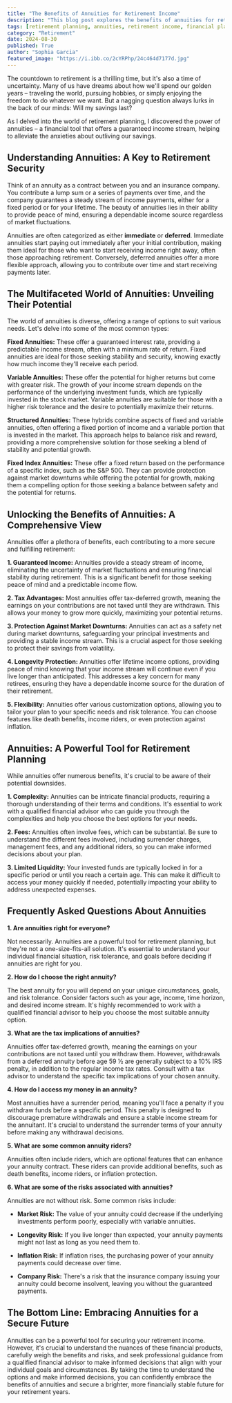 ```yaml
---
title: "The Benefits of Annuities for Retirement Income"
description: "This blog post explores the benefits of annuities for retirement income. Learn about different types of annuities, their potential advantages like guaranteed income and tax advantages, and how they can help secure your financial future."
tags: [retirement planning, annuities, retirement income, financial planning, investment, retirement security, guaranteed income, fixed annuities, variable annuities, financial advisor]
category: "Retirement"
date: 2024-08-30
published: True
author: "Sophia Garcia"
featured_image: "https://i.ibb.co/2cYRPhp/24c464d7177d.jpg"
---
```



The countdown to retirement is a thrilling time, but it's also a time of uncertainty. Many of us have dreams about how we'll spend our golden years – traveling the world, pursuing hobbies, or simply enjoying the freedom to do whatever we want. But a nagging question always lurks in the back of our minds: Will my savings last?

As I delved into the world of retirement planning, I discovered the power of annuities – a financial tool that offers a guaranteed income stream, helping to alleviate the anxieties about outliving our savings.

## Understanding Annuities: A Key to Retirement Security

Think of an annuity as a contract between you and an insurance company. You contribute a lump sum or a series of payments over time, and the company guarantees a steady stream of income payments, either for a fixed period or for your lifetime. The beauty of annuities lies in their ability to provide peace of mind, ensuring a dependable income source regardless of market fluctuations.

Annuities are often categorized as either **immediate** or **deferred**. Immediate annuities start paying out immediately after your initial contribution, making them ideal for those who want to start receiving income right away, often those approaching retirement. Conversely, deferred annuities offer a more flexible approach, allowing you to contribute over time and start receiving payments later.

## The Multifaceted World of Annuities: Unveiling Their Potential

The world of annuities is diverse, offering a range of options to suit various needs. Let's delve into some of the most common types:

**Fixed Annuities:** These offer a guaranteed interest rate, providing a predictable income stream, often with a minimum rate of return. Fixed annuities are ideal for those seeking stability and security, knowing exactly how much income they'll receive each period.

**Variable Annuities:** These offer the potential for higher returns but come with greater risk. The growth of your income stream depends on the performance of the underlying investment funds, which are typically invested in the stock market.  Variable annuities are suitable for those with a higher risk tolerance and the desire to potentially maximize their returns.

**Structured Annuities:** These hybrids combine aspects of fixed and variable annuities, often offering a fixed portion of income and a variable portion that is invested in the market. This approach helps to balance risk and reward, providing a more comprehensive solution for those seeking a blend of stability and potential growth.

**Fixed Index Annuities:** These offer a fixed return based on the performance of a specific index, such as the S&P 500. They can provide protection against market downturns while offering the potential for growth, making them a compelling option for those seeking a balance between safety and the potential for returns.

## Unlocking the Benefits of Annuities: A Comprehensive View

Annuities offer a plethora of benefits, each contributing to a more secure and fulfilling retirement:

**1. Guaranteed Income:** Annuities provide a steady stream of income, eliminating the uncertainty of market fluctuations and ensuring financial stability during retirement. This is a significant benefit for those seeking peace of mind and a predictable income flow.

**2. Tax Advantages:** Most annuities offer tax-deferred growth, meaning the earnings on your contributions are not taxed until they are withdrawn. This allows your money to grow more quickly, maximizing your potential returns.

**3. Protection Against Market Downturns:** Annuities can act as a safety net during market downturns, safeguarding your principal investments and providing a stable income stream. This is a crucial aspect for those seeking to protect their savings from volatility.

**4. Longevity Protection:** Annuities offer lifetime income options, providing peace of mind knowing that your income stream will continue even if you live longer than anticipated. This addresses a key concern for many retirees, ensuring they have a dependable income source for the duration of their retirement.

**5. Flexibility:** Annuities offer various customization options, allowing you to tailor your plan to your specific needs and risk tolerance. You can choose features like death benefits, income riders, or even protection against inflation.

## Annuities: A Powerful Tool for Retirement Planning

While annuities offer numerous benefits, it's crucial to be aware of their potential downsides.

**1. Complexity:** Annuities can be intricate financial products, requiring a thorough understanding of their terms and conditions. It's essential to work with a qualified financial advisor who can guide you through the complexities and help you choose the best options for your needs.

**2. Fees:** Annuities often involve fees, which can be substantial. Be sure to understand the different fees involved, including surrender charges, management fees, and any additional riders, so you can make informed decisions about your plan.

**3. Limited Liquidity:** Your invested funds are typically locked in for a specific period or until you reach a certain age. This can make it difficult to access your money quickly if needed, potentially impacting your ability to address unexpected expenses.

## Frequently Asked Questions About Annuities

**1. Are annuities right for everyone?**

Not necessarily. Annuities are a powerful tool for retirement planning, but they're not a one-size-fits-all solution. It's essential to understand your individual financial situation, risk tolerance, and goals before deciding if annuities are right for you.

**2. How do I choose the right annuity?**

The best annuity for you will depend on your unique circumstances, goals, and risk tolerance. Consider factors such as your age, income, time horizon, and desired income stream. It's highly recommended to work with a qualified financial advisor to help you choose the most suitable annuity option.

**3. What are the tax implications of annuities?**

Annuities offer tax-deferred growth, meaning the earnings on your contributions are not taxed until you withdraw them. However, withdrawals from a deferred annuity before age 59 ½ are generally subject to a 10% IRS penalty, in addition to the regular income tax rates. Consult with a tax advisor to understand the specific tax implications of your chosen annuity.

**4. How do I access my money in an annuity?**

Most annuities have a surrender period, meaning you'll face a penalty if you withdraw funds before a specific period. This penalty is designed to discourage premature withdrawals and ensure a stable income stream for the annuitant. It's crucial to understand the surrender terms of your annuity before making any withdrawal decisions.

**5. What are some common annuity riders?**

Annuities often include riders, which are optional features that can enhance your annuity contract. These riders can provide additional benefits, such as death benefits, income riders, or inflation protection.  

**6. What are some of the risks associated with annuities?**

Annuities are not without risk. Some common risks include:

   - **Market Risk:**  The value of your annuity could decrease if the underlying investments perform poorly, especially with variable annuities.

   - **Longevity Risk:** If you live longer than expected, your annuity payments might not last as long as you need them to.

   - **Inflation Risk:** If inflation rises, the purchasing power of your annuity payments could decrease over time.

   - **Company Risk:** There's a risk that the insurance company issuing your annuity could become insolvent, leaving you without the guaranteed payments.

## The Bottom Line: Embracing Annuities for a Secure Future

Annuities can be a powerful tool for securing your retirement income.  However, it's crucial to understand the nuances of these financial products, carefully weigh the benefits and risks, and seek professional guidance from a qualified financial advisor to make informed decisions that align with your individual goals and circumstances. By taking the time to understand the options and make informed decisions, you can confidently embrace the benefits of annuities and secure a brighter, more financially stable future for your retirement years.